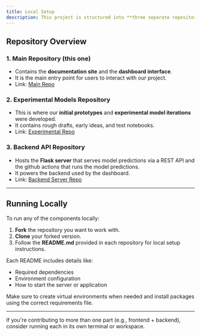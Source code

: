 ```yaml
---
title: Local Setup
description: This project is structured into **three separate repositories**, each serving a different role. To contribute or run the project locally, you'll need to understand how these repos relate and how to get started with each one.
---
```


## Repository Overview

### 1. **Main Repository (this one)**

* Contains the **documentation site** and the **dashboard interface**.
* It is the main entry point for users to interact with our project.
* Link: [Main Repo](https://github.com/elm19/signal-generator)

### 2. **Experimental Models Repository**

* This is where our **initial prototypes** and **experimental model iterations** were developed.
* It contains rough drafts, early ideas, and test notebooks.
* Link: [Experimental Repo](https://github.com/elm19/GoldSpot-Predictor)

### 3. **Backend API Repository**

* Hosts the **Flask server** that serves model predictions via a REST API and the github actions that runs the model predictions.
* It powers the backend used by the dashboard.
* Link: [Backend Server Repo](https://github.com/elm19/trading-timeseries-forecast-api)

---

## Running Locally

To run any of the components locally:

1. **Fork** the repository you want to work with.
2. **Clone** your forked version.
3. Follow the **README.md** provided in each repository for local setup instructions.

Each README includes details like:

* Required dependencies
* Environment configuration
* How to start the server or application

Make sure to create virtual environments when needed and install packages using the correct requirements file.

---

If you're contributing to more than one part (e.g., frontend + backend), consider running each in its own terminal or workspace.
